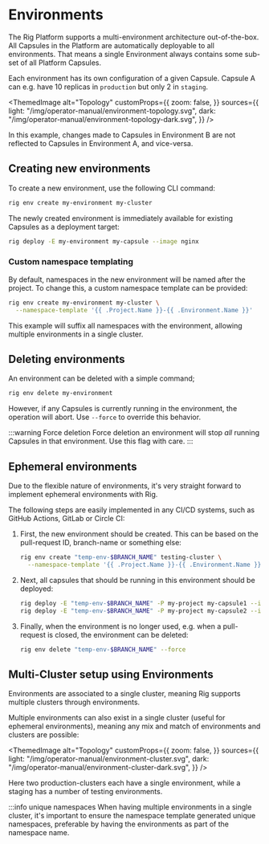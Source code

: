 
# Environments

The Rig Platform supports a multi-environment architecture out-of-the-box. All Capsules in the Platform are
automatically deployable to all environments. That means a single Environment always contains some sub-set of all Platform Capsules.

Each environment has its own configuration of a given Capsule. Capsule A can e.g. have 10 replicas in `production` but only 2 in `staging`.

<ThemedImage
  alt="Topology"
  customProps={{
    zoom: false,
  }}
  sources={{
    light: "/img/operator-manual/environment-topology.svg",
    dark: "/img/operator-manual/environment-topology-dark.svg",
  }}
/>

In this example, changes made to Capsules in Environment B are not reflected to Capsules in Environment A, and vice-versa.

## Creating new environments

To create a new environment, use the following CLI command:

```bash
rig env create my-environment my-cluster
```

The newly created environment is immediately available for existing Capsules as a deployment target:

```bash
rig deploy -E my-environment my-capsule --image nginx
```

### Custom namespace templating

By default, namespaces in the new environment will be named after the project. To change this,
a custom namespace template can be provided:

```bash
rig env create my-environment my-cluster \
  --namespace-template '{{ .Project.Name }}-{{ .Environment.Name }}'
```

This example will suffix all namespaces with the environment, allowing multiple environments in a single
cluster.

## Deleting environments

An environment can be deleted with a simple command;

```bash
rig env delete my-environment
```

However, if any Capsules is currently running in the environment, the operation will abort. Use `--force` to override this behavior.

:::warning Force deletion
Force deletion an environment will stop *all* running Capsules in that environment. Use this flag with care.
:::


## Ephemeral environments

Due to the flexible nature of environments, it's very straight forward to implement ephemeral environments with Rig.

The following steps are easily implemented in any CI/CD systems, such as GitHub Actions, GitLab or Circle CI:

1. First, the new environment should be created. This can be based on the pull-request ID, branch-name or something else:

    ```bash
    rig env create "temp-env-$BRANCH_NAME" testing-cluster \
      --namespace-template '{{ .Project.Name }}-{{ .Environment.Name }}'
    ```

2. Next, all capsules that should be running in this environment should be deployed:

    ```bash
    rig deploy -E "temp-env-$BRANCH_NAME" -P my-project my-capsule1 --image nginx
    rig deploy -E "temp-env-$BRANCH_NAME" -P my-project my-capsule2 --image nginx
    ```

3. Finally, when the environment is no longer used, e.g. when a pull-request is closed, the environment can be deleted:

    ```bash
    rig env delete "temp-env-$BRANCH_NAME" --force
    ```

## Multi-Cluster setup using Environments

Environments are associated to a single cluster, meaning Rig supports multiple clusters
through environments.

Multiple environments can also exist in a single cluster (useful for ephemeral environments), meaning
any mix and match of environments and clusters are possible:

<ThemedImage
  alt="Topology"
  customProps={{
    zoom: false,
  }}
  sources={{
    light: "/img/operator-manual/environment-cluster.svg",
    dark: "/img/operator-manual/environment-cluster-dark.svg",
  }}
/>

Here two production-clusters each have a single environment, while a staging has a number of testing environments.

:::info unique namespaces
When having multiple environments in a single cluster, it's important to ensure the namespace template generated unique
namespaces, preferable by having the environments as part of the namespace name.
